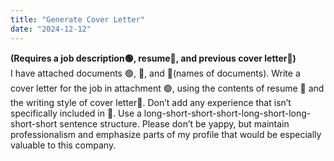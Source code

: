 ---
title: "Generate Cover Letter"
date: "2024-12-12"
---
**(Requires a job description🟢, resume🔴, and previous cover letter🔵)**
<br />
I have attached documents 🟢, 🔴, and 🔵(names of documents). Write a cover letter for the job in attachment 🟢, using the contents of resume 🔴 and the writing style of cover letter🔵. Don’t add any experience that isn’t specifically included in 🔴. Use a long-short-short-short-long-short-long-short-short sentence structure. Please don’t be yappy,  but maintain professionalism and emphasize parts of my profile that would be especially valuable to this company. 
<br />